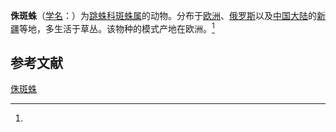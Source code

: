 {{noteTA|G1=LS}}
{{Speciesbox
| name = 侏斑蛛
| status = 
| status_system = 
| image = 
| genus = Euophrys
| species = obsoleta
| authority = (Simon, 1863)<ref name='id14706'>{{cite web| url =http://www.bioinfo.cn/db05/BjdwSpecies.php?action=view&id=14706| title =侏斑蛛| work =《中国动物物种编目数据库》| publisher =中国科学院微生物研究所| author =中国科学院动物研究所| accessdate =2009-04-28| deadurl =yes| archiveurl =https://web.archive.org/web/20160305071105/http://www.bioinfo.cn/db05/BjdwSpecies.php?action=view&id=14706| archivedate =2016-03-05}}</ref>
}}

'''侏斑蛛'''（[[学名|学名]]：{{lang|la|''Euophrys obsoleta''}}）为[[跳蛛科|跳蛛科]][[斑蛛属|斑蛛属]]的动物。分布于[[欧洲|欧洲]]、[[俄罗斯|俄罗斯]]以及[[中国大陆|中国大陆]]的[[新疆|新疆]]等地，多生活于草丛。该物种的模式产地在欧洲。<ref name='id14706'/>

== 参考文献 ==
{{reflist}}

{{Wikispecies|Euophrys obsoleta}}
{{Taxonbar|from=Q2303789}}

[[Category:斑蛛属|侏斑蛛]]


{{蜘蛛小作品}}